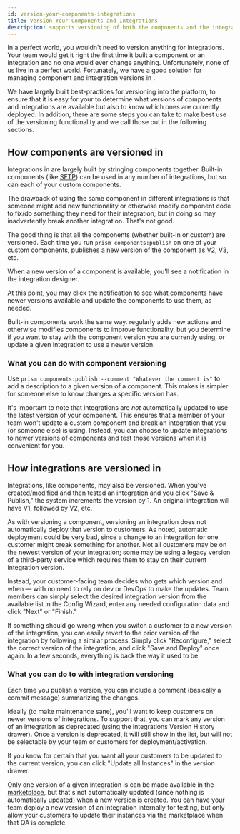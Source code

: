 ```yaml
---
id: version-your-components-integrations
title: Version Your Components and Integrations
description: supports versioning of both the components and the integrations. Here's how that works and what you can do with versioning.
---
```



In a perfect world, you wouldn't need to version anything for integrations. Your team would get it right the first time it built a component or an integration and no one would ever change anything. Unfortunately, none of us live in a perfect world. Fortunately, we have a good solution for managing component and integration versions in .

We have largely built best-practices for versioning into the platform, to ensure that it is easy for your to determine what versions of components and integrations are available but also to know which ones are currently deployed. In addition, there are some steps you can take to make best use of the versioning functionality and we call those out in the following sections.

## How components are versioned in

Integrations in are largely built by stringing components together. Built-in components (like [SFTP](/docs/components/sftp/)) can be used in any number of integrations, but so can each of your custom components.

The drawback of using the same component in different integrations is that someone might add new functionality or otherwise modify component code to fix/do something they need for their integration, but in doing so may inadvertently break another integration. That's not good.

The good thing is that all the components (whether built-in or custom) are versioned. Each time you run `prism components:publish` on one of your custom components, publishes a new version of the component as V2, V3, etc.

When a new version of a component is available, you'll see a notification in the integration designer.

<Screenshot
  filename="best-practices/component-version-notification.png"
  maxWidth="400px"
  alt="Integration designer with component version notification"
/>

At this point, you may click the notification to see what components have newer versions available and update the components to use them, as needed.

<Screenshot
  filename="best-practices/component-versions.png"
  maxWidth="600px"
  alt="Integration designer with component version selection"
/>

Built-in components work the same way. regularly adds new actions and otherwise modifies components to improve functionality, but you determine if you want to stay with the component version you are currently using, or update a given integration to use a newer version.

### What you can do with component versioning

Use `prism components:publish --comment "Whatever the comment is"` to add a description to a given version of a component. This makes is simpler for someone else to know changes a specific version has.

It's important to note that integrations are _not_ automatically updated to use the latest version of your component. This ensures that a member of your team won't update a custom component and break an integration that you (or someone else) is using. Instead, you can choose to update integrations to newer versions of components and test those versions when it is convenient for you.

## How integrations are versioned in

Integrations, like components, may also be versioned. When you've created/modified and then tested an integration and you click "Save & Publish," the system increments the version by 1. An original integration will have V1, followed by V2, etc.

<Screenshot
  filename="best-practices/integration-version.png"
  maxWidth="400px"
  alt="Integration designer with integration version"
/>

As with versioning a component, versioning an integration does not automatically deploy that version to customers. As noted, automatic deployment could be very bad, since a change to an integration for one customer might break something for another. Not all customers may be on the newest version of your integration; some may be using a legacy version of a third-party service which requires them to stay on their current integration version.

Instead, your customer-facing team decides who gets which version and when — with no need to rely on dev or DevOps to make the updates. Team members can simply select the desired integration version from the available list in the Config Wizard, enter any needed configuration data and click "Next" or "Finish."

<Screenshot
  filename="best-practices/instance-version.png"
  maxWidth="600px"
  alt="Integration designer with instance version"
/>

If something should go wrong when you switch a customer to a new version of the integration, you can easily revert to the prior version of the integration by following a similar process. Simply click "Reconfigure," select the correct version of the integration, and click "Save and Deploy" once again. In a few seconds, everything is back the way it used to be.

### What you can do to with integration versioning

Each time you publish a version, you can include a comment (basically a commit message) summarizing the changes.

Ideally (to make maintenance sane), you'll want to keep customers on newer versions of integrations. To support that, you can mark any version of an integration as deprecated (using the integrations Version History drawer). Once a version is deprecated, it will still show in the list, but will not be selectable by your team or customers for deployment/activation.

If you know for certain that you want all your customers to be updated to the current version, you can click "Update all Instances" in the version drawer.

Only one version of a given integration is can be made available in the [marketplace](/docs/integration-marketplace/), but that's not automatically updated (since nothing is automatically updated) when a new version is created. You can have your team deploy a new version of an integration internally for testing, but only allow your customers to update their instances via the marketplace when that QA is complete.
